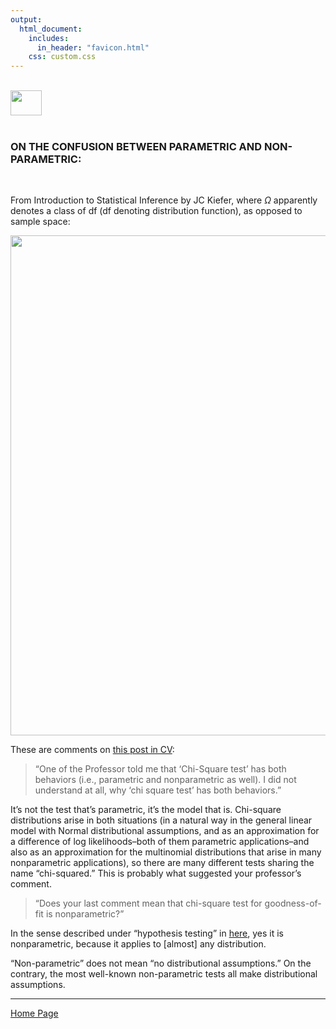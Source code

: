 ```yaml
---
output: 
  html_document:
    includes:
      in_header: "favicon.html" 
    css: custom.css
---
```


<br>
<a href="http://rinterested.github.io/statistics/index.html">
<img HEIGHT="40" WIDTH="50" src="https://cloud.githubusercontent.com/assets/9312897/10556783/a27a26fa-745c-11e5-9b1a-2d5bd737387a.PNG"></a>
<br><br>

### ON THE CONFUSION BETWEEN PARAMETRIC AND NON-PARAMETRIC:
<br>

From Introduction to Statistical Inference by JC Kiefer, where $\Omega$ apparently denotes a class of $\text{df}$ (df  denoting distribution function), as opposed to sample space:

<img WIDTH="800" src="https://cloud.githubusercontent.com/assets/9312897/21317877/feb7a0da-c5d4-11e6-9c51-54710b47df6a.png"></a>



These are comments on [this post in CV](http://stats.stackexchange.com/q/18450/67822):

>"One of the Professor told me that 'Chi-Square test' has both behaviors (i.e., parametric and nonparametric as well). I did not understand at all, why 'chi square test' has both behaviors."


It's not the test that's parametric, it's the model that is. Chi-square distributions arise in both situations (in a natural way in the general linear model with Normal distributional assumptions, and as an approximation for a difference of log likelihoods--both of them parametric applications--and also as an approximation for the multinomial distributions that arise in many nonparametric applications), so there are many different tests sharing the name "chi-squared." This is probably what suggested your professor's comment.

>"Does your last comment mean that chi-square test for goodness-of-fit is nonparametric?"

In the sense described under "hypothesis testing" in [here](stat.yale.edu/Courses/1997-98/101/chigf.htm), yes it is nonparametric, because it applies to [almost] any distribution. 

"Non-parametric" does not mean "no distributional assumptions." On the contrary, the most well-known non-parametric tests all make distributional assumptions. 

---

<a href="http://rinterested.github.io/statistics/index.html">Home Page</a>
